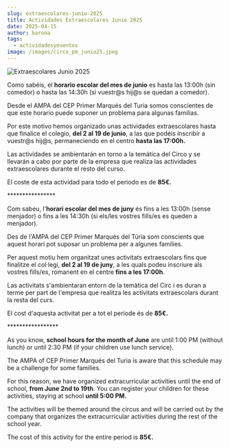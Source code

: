 ```yaml
---
slug: extraescolares-junio-2025
title: Actividades Extraescolares Junio 2025
date: 2025-04-15
author: barona
tags:
  - actividadesyeventos
image: /images/circo_pm_junio25.jpeg
---
```

![Extraescolares Junio 2025](/images/circo_pm_junio25.jpeg "Extraescolares Junio 2025")

C﻿omo sabéis, el **horario escolar del mes de junio** es hasta las 13:00h (sin comedor) o hasta las 14:30h (si vuestr@s hij@s se quedan a comedor). 

D﻿esde el AMPA del CEP Primer Marqués del Turia somos conscientes de que este horario puede suponer un problema para algunas familias.

Por este motivo hemos organizado unas actividades extraescolares hasta que finalice el colegio, **del 2 al 19 de junio**, a las que podéis inscribir a vuestr@s hij@s, permaneciendo en el centro **hasta las 17:00h.**

L﻿as actividades se ambientarán en torno a la temática del Circo y se llevarán a cabo por parte de la empresa que realiza las actividades extraescolares durante el resto del curso.

E﻿l coste de esta actividad para todo el periodo es de **85€.**

\*﻿\*\*\*\*\*\*\*\*\*\*\*\*\*\*\*

C﻿om sabeu, l'**horari escolar del mes de juny** és fins a les 13:00h (sense menjador) o fins a les 14:30h (si els/les vostres fills/es es queden a menjador). 

D﻿es de l'AMPA del CEP Primer Marqués del Túria som conscients que aquest horari pot suposar un problema per a algunes famílies.

Per aquest motiu hem organitzat unes activitats extraescolars fins que finalitze el col·legi, **del 2 al 19 de juny**, a les quals podeu inscriure als vostres fills/es, romanent en el centre **fins a les 17:00h**.

L﻿as activitats s'ambientaran entorn de la temàtica del Circ i es duran a terme per part de l'empresa que realitza les activitats extraescolars durant la resta del curs.

E﻿l cost d'aquesta activitat per a tot el període és de **85€.**

\*﻿\*\*\*\*\*\*\*\*\*\*\*\*\*\*\**

As you know, **school hours for the month of June** are until 1:00 PM (without lunch) or until 2:30 PM (if your children use lunch service).

The AMPA of CEP Primer Marqués del Turia is aware that this schedule may be a challenge for some families.

For this reason, we have organized extracurricular activities until the end of school, **from June 2nd to 19th**. You can register your children for these activities, staying at school **until 5:00 PM.**

The activities will be themed around the circus and will be carried out by the company that organizes the extracurricular activities during the rest of the school year.

The cost of this activity for the entire period is **85€.**